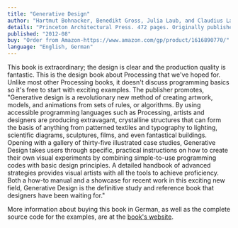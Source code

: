 ```yaml
---
title: "Generative Design"
author: "Hartmut Bohnacker, Benedikt Gross, Julia Laub, and Claudius Lazzeroni"
details: "Princeton Architectural Press. 472 pages. Originally published in German November 2009, Schmidt Hermann Verlag. 500 pages."
published: "2012-08"
buy: "Order from Amazon-https://www.amazon.com/gp/product/1616890770/"
language: "English, German"
---
```


This book is extraordinary; the design is clear and the production quality is fantastic. This is the design book about Processing that we've hoped for. Unlike most other Processing books, it doesn't discuss programming basics so it's free to start with exciting examples. The publisher promotes, "Generative design is a revolutionary new method of creating artwork, models, and animations from sets of rules, or algorithms. By using accessible programming languages such as Processing, artists and designers are producing extravagant, crystalline structures that can form the basis of anything from patterned textiles and typography to lighting, scientific diagrams, sculptures, films, and even fantastical buildings. Opening with a gallery of thirty-five illustrated case studies, Generative Design takes users through specific, practical instructions on how to create their own visual experiments by combining simple-to-use programming codes with basic design principles. A detailed handbook of advanced strategies provides visual artists with all the tools to achieve proficiency. Both a how-to manual and a showcase for recent work in this exciting new field, Generative Design is the definitive study and reference book that designers have been waiting for."

More information about buying this book in German, as well as the complete source code for the examples, are at the [book's website](http://www.generative-gestaltung.de/).

